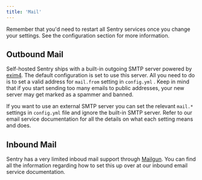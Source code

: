 ```yaml
---
title: 'Mail'
---
```


<Alert title="Note" level="info">
    Remember that you'd need to restart all Sentry services once you change your settings. See the <Link to="/self-hosted/#configuration">configuration section</Link> for more information.
</Alert>

## Outbound Mail

Self-hosted Sentry ships with a built-in outgoing SMTP server powered by [exim4](https://hub.docker.com/r/tianon/exim4). The default configuration is set to use this server. All you need to do is to set a valid address for `mail.from` setting in `config.yml` . Keep in mind that if you start sending too many emails to public addresses, your new server may get marked as a spammer and banned.

If you want to use an external SMTP server you can set the relevant `mail.*` settings in `config.yml` file and ignore the built-in SMTP server. Refer to our <Link to="/services/email/">email service documentation</Link> for all the details on what each setting means and does.

## Inbound Mail

Sentry has a very limited inboud mail support through [Mailgun](https://documentation.mailgun.com/en/latest/quickstart-receiving.html). You can find all the information regarding how to set this up over at our <Link to="/services/email/#inbound-email">inbound email service documentation</Link>.
